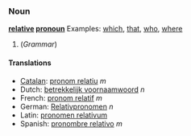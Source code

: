 ===Noun===
'''[[relative]] [[pronoun]]''' Examples: [[which]], [[that]], [[who]], [[where]]

#(''Grammar'')

====Translations====
*[[Catalan]]: [[pronom relatiu]] ''m''
*Dutch: [[betrekkelijk voornaamwoord]] ''n''
*French: [[pronom relatif]] ''m''
*German: [[Relativpronomen]] ''n''
*Latin: [[pronomen relativum]]
*Spanish: [[pronombre relativo]] ''m''
